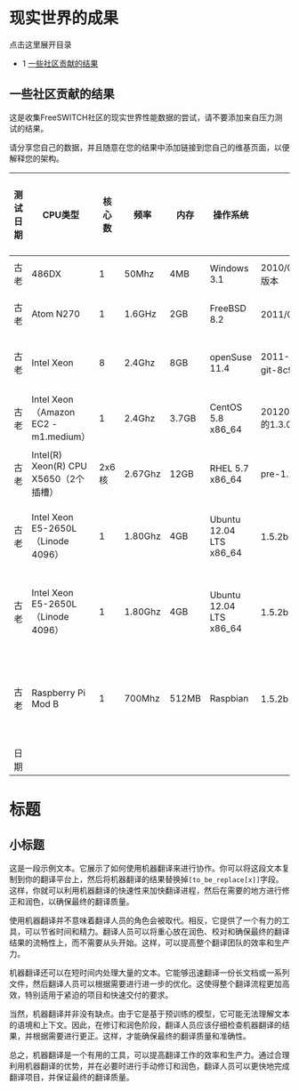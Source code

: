 # 现实世界的成果

点击这里展开目录

* 1 [一些社区贡献的结果](#一些社区贡献的结果)

## 一些社区贡献的结果

这是收集FreeSWITCH社区的现实世界性能数据的尝试，请不要添加来自压力测试的结果。

请分享您自己的数据，并且随意在您的结果中添加链接到您自己的维基页面，以便解释您的架构。

| 测试日期   | CPU类型                                 | 核心数 | 频率   | 内存 | 操作系统     | FreeSWITCH版本                          | 使用的SIP个数  | 核心数据库位置                | 转码？  | 通话使用的模块                               | 一路还是两路通话！ | 最大并发呼叫数          | 最大CPS  | 操作方式和备注                                 | 你的名字/邮箱   |
| ---------- | --------------------------------------- | ------- | ------ | ---- | ------------ | --------------------------------------- | ------------ | ----------------------------- | ------- | --------------------------------------------- | ---------------- | ----------------------- | ------- | ---------------------------------------------- | --------------- |
| 古老       | 486DX                                   | 1       | 50Mhz  | 4MB  | Windows 3.1  | 2010/08/11 12:51:04 GMT-4 的Git版本      | 1            | IDE                           | 否      | dialplanXML, lua IVR, ring_ready           | 2                | 1                       | 1       | 测试                                           | DavidP15        |
| 古老       | Atom N270                               | 1       | 1.6GHz | 2GB  | FreeBSD 8.2  | 2011/03/01的Git版本                      | 3            | SATA（SSD）                   | 是      | dialplanXML, ring_ready                    | 2                | 10（近乎无负荷）         | 1       | 生产和负载测试                                 | wvds-nl         |
| 古老       | Intel Xeon                              | 8       | 2.4Ghz | 8GB  | openSuse 11.4 | 2011-04-06 15-36-35 +0200的git-8c98328版本 | 1            | SATA                          | 否      | 1                                           | 2                | 140（CPU占用7%）         | 20      | 生产                                           | Eric Z. Beard   |
| 古老       | Intel Xeon（Amazon EC2 - m1.medium）     | 1       | 2.4Ghz | 3.7GB| CentOS 5.8 x86_64 | 20120914T220755Z~3b660a06e5的1.3.0+git版本   | 2            | tmpfs                         | 否      | dialplanXML, lua <-> MySQL                 | 1                | 约250（CPU占用15%）       | 15-20   | 生产                                           | Dmitry Saratsky |
| 古老       | Intel(R) Xeon(R) CPU X5650（2个插槽）    | 2x6核  | 2.67Ghz | 12GB | RHEL 5.7 x86_64 | pre-1.2.0                               | 1            | SCSI                          | 否（G.711） | conference, dialplanXML, lua <-> MySQL | 1                | 247（CPU占用4%）         | 10      | 生产                                           | Mariusz Cz.     |
| 古老       | Intel Xeon E5-2650L（Linode 4096）       | 1       | 1.80Ghz | 4GB  | Ubuntu 12.04 LTS x86_64 | 1.5.2b git版本                      | 4            | RAM                           | 否      | dialplanXML, mod_cdr_csv, mod_curl        | 2                | 约180呼叫（CPU占用2-12%）| 4       | 生产 - 绕过媒体 G729                             | David Morris    |
| 古老       | Intel Xeon E5-2650L（Linode 4096）       | 1       | 1.80Ghz | 4GB  | Ubuntu 12.04 LTS x86_64 | 1.5.2b git版本                      | 4            | RAM                           | 否      | dialplanXML, mod_cdr_csv, mod_curl        | 2                | 约180呼叫（CPU占用80-128%） | 4       | 生产 - 代理媒体 G729                              | David Morris    |
| 古老       | Raspberry Pi Mod B                      | 1       | 700Mhz | 512MB| Raspbian      | 1.5.2b git版本                           | 5            | SD卡                          | 否      | dialplanXML                               | 2                | 1呼叫（CPU占用5-8%）     | 4       | 生产 - 从内部NAT到VPN的路由器 - G.711A           | Peter Steinbach |
| 日期       |                                         |         |        |      |              |                                         |              |                               |         |                                           |                  |                           |         |                                                  |                 |

# 标题

## 小标题

这是一段示例文本。它展示了如何使用机器翻译来进行协作。你可以将这段文本复制到你的翻译平台上，然后将机器翻译的结果替换掉`[to_be_replace[x]]`字段。这样，你就可以利用机器翻译的快速性来加快翻译进程，然后在需要的地方进行修正和润色，以确保最终的翻译质量。

使用机器翻译并不意味着翻译人员的角色会被取代。相反，它提供了一个有力的工具，可以节省时间和精力。翻译人员可以将重心放在润色、校对和确保最终的翻译结果的流畅性上，而不需要从头开始。这样，可以提高整个翻译团队的效率和生产力。

机器翻译还可以在短时间内处理大量的文本。它能够迅速翻译一份长文档或一系列文件，然后翻译人员可以根据需要进行进一步的优化。这使得整个翻译流程更加高效，特别适用于紧迫的项目和快速交付的要求。

当然，机器翻译并非没有缺点。由于它是基于预训练的模型，它可能无法理解文本的语境和上下文。因此，在修订和润色阶段，翻译人员应该仔细检查机器翻译的结果，并根据需要进行更正。这样，才能确保最终的翻译质量和准确性。

总之，机器翻译是一个有用的工具，可以提高翻译工作的效率和生产力。通过合理利用机器翻译的优势，并在必要时进行手动修订和润色，翻译人员可以更快地完成翻译项目，并保证最终的翻译质量。